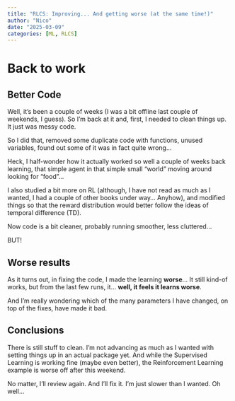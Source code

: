 ```yaml
---
title: "RLCS: Improving... And getting worse (at the same time!)"
author: "Nico"
date: "2025-03-09"
categories: [ML, RLCS]
---
```


# Back to work

## Better Code

Well, it's been a couple of weeks (I was a bit offline last couple of weekends, I guess). So I'm back at it and, first, I needed to clean things up. It just was messy code.

So I did that, removed some duplicate code with functions, unused variables, found out some of it was in fact quite wrong...

Heck, I half-wonder how it actually worked so well a couple of weeks back learning, that simple agent in that simple small "world" moving around looking for "food"...

I also studied a bit more on RL (although, I have not read as much as I wanted, I had a couple of other books under way... Anyhow), and modified things so that the reward distribution would better follow the ideas of temporal difference (TD).

Now code is a bit cleaner, probably running smoother, less cluttered...

BUT!

## Worse results

As it turns out, in fixing the code, I made the learning **worse**... It still kind-of works, but from the last few runs, it... **well, it feels it learns worse**.

And I'm really wondering which of the many parameters I have changed, on top of the fixes, have made it bad.

## Conclusions

There is still stuff to clean. I'm not advancing as much as I wanted with setting things up in an actual package yet. And while the Supervised Learning is working fine (maybe even better), the Reinforcement Learning example is worse off after this weekend.

No matter, I'll review again. And I'll fix it. I'm just slower than I wanted. Oh well...
